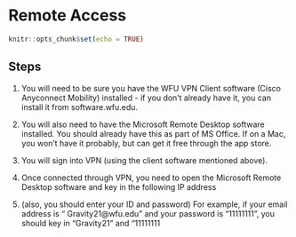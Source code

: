 
# Remote Access


```r
knitr::opts_chunk$set(echo = TRUE)
```

## Steps

1.	You will need to be sure you have the WFU VPN Client software (Cisco Anyconnect Mobility) installed - if you don't already have it, you can install it from software.wfu.edu. 


2.	You will also need to have the Microsoft Remote Desktop software installed. You should already have this as part of MS Office. If on a Mac, you won't have it probably, but can get it free through the app store. 



3.	You will sign into VPN (using the client software mentioned above). 



4.	Once connected through VPN, you need to open the Microsoft Remote Desktop software and key in the following IP address



5.	(also, you should enter your ID and password)
	For example, if your email address is “ Gravity21@wfu.edu” and your password is “11111111”, you should key in “Gravity21” and “11111111

